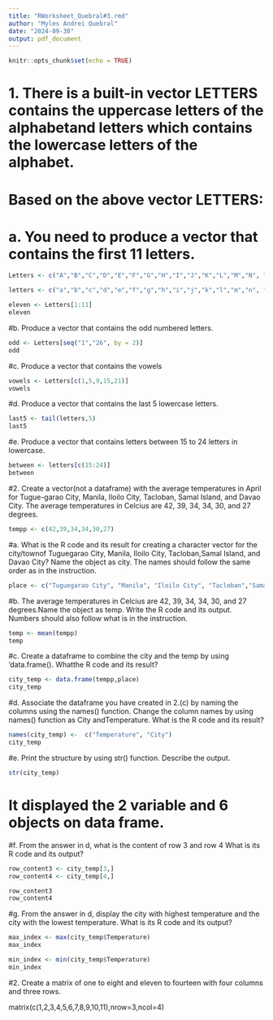 ```yaml
---
title: "RWorksheet_Quebral#3.rmd"
author: "Myles Andrei Quebral"
date: "2024-09-30"
output: pdf_document
---
```


```r
knitr::opts_chunk$set(echo = TRUE)
```

# 1. There is a built-in vector LETTERS contains the uppercase letters of the alphabetand letters which contains the lowercase letters of the alphabet.

# Based on the above vector LETTERS:
# a. You need to produce a vector that contains the first 11 letters.
```r
Letters <- c("A","B","C","D","E","F","G","H","I","J","K","L","M","N", "O","P","Q","R","S","T","U","V","W","X","Y","Z")

letters <- c("a","b","c","d","e","f","g","h","i","j","k","l","m","n", "o","p","q","r","s","t","u","v","w","x","y","z")
```

```r
eleven <- Letters[1:11]
eleven
```

#b. Produce a vector that contains the odd numbered letters.
```r
odd <- Letters[seq("1","26", by = 2)]
odd
```

#c. Produce a vector that contains the vowels
```r
vowels <- Letters[c(1,5,9,15,21)]
vowels
```
#d. Produce a vector that contains the last 5 lowercase letters.
```r
last5 <- tail(letters,5)
last5
```
#e. Produce a vector that contains letters between 15 to 24 letters in lowercase.
```r
between <- letters[c(15:24)]
between
```
#2. Create a vector(not a dataframe) with the average temperatures in April for Tugue-garao City, Manila, Iloilo City, Tacloban, Samal Island, and Davao City. The average temperatures in Celcius are 42, 39, 34, 34, 30, and 27 degrees.
```r
tempp <- c(42,39,34,34,30,27)
```
#a. What is the R code and its result for creating a character vector for the city/townof Tuguegarao City, Manila, Iloilo City, Tacloban,Samal Island, and Davao City? Name the object as city. The names should follow the same order as in the instruction.
```r
place <- c("Tuguegarao City", "Manila", "Iloilo City", "Tacloban","Samal Island", "Davao City")
```
#b. The average temperatures in Celcius are 42, 39, 34, 34, 30, and 27 degrees.Name the object as temp. Write the R code and its output. Numbers should also follow what is in the instruction.
```r
temp <- mean(tempp)
temp
```
#c. Create a dataframe to combine the city and the temp by using ‘data.frame(). Whatthe R code and its result?
```r
city_temp <- data.frame(tempp,place)
city_temp
```

#d. Associate the dataframe you have created in 2.(c) by naming the columns using the names() function. Change the column names by using names() function as City andTemperature. What is the R code and its result?
```r
names(city_temp) <-  c("Temperature", "City") 
city_temp
```
#e. Print the structure by using str() function. Describe the output.
```r



str(city_temp)
```
# It displayed the 2 variable and 6 objects on data frame.

#f. From the answer in d, what is the content of row 3 and row 4 What is its R code and its output?
```r



row_content3 <- city_temp[3,]
row_content4 <- city_temp[4,]

row_content3
row_content4

```

#g. From the answer in d, display the city with highest temperature and the city with the lowest temperature. What is its R code and its output?
```r



max_index <- max(city_temp$Temperature)
max_index

min_index <- min(city_temp$Temperature)
min_index
```
#2. Create a matrix of one to eight and eleven to fourteen with four columns and three rows.

matrix(c(1,2,3,4,5,6,7,8,9,10,11),nrow=3,ncol=4)

